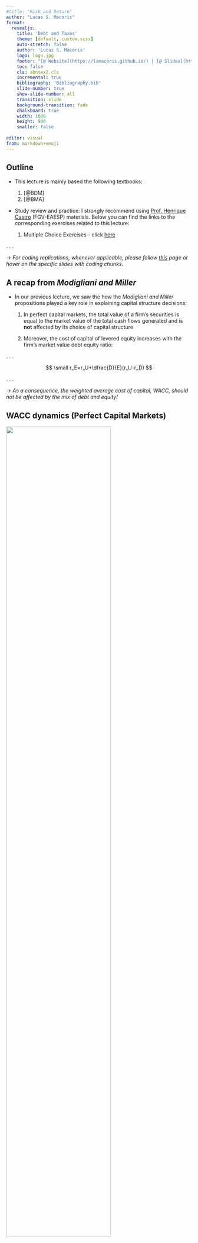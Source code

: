 ```yaml
---
#title: "Risk and Return"
author: "Lucas S. Macoris"
format:
  revealjs:
    title: 'Debt and Taxes'
    theme: [default, custom.scss]
    auto-stretch: false
    author: 'Lucas S. Macoris'
    logo: logo.jpg
    footer: "[@ Website](https://lsmacoris.github.io/) | [@ Slides](https://lsmacoris.github.io/lectures) | [@ Office-hour appointments](https://calendly.com/lucas-macoris-fgv/appointment-lsm)"
    toc: false
    cls: abntex2.cls
    incremental: true
    bibliography: 'Bibliography.bib'
    slide-number: true
    show-slide-number: all
    transition: slide
    background-transition: fade
    chalkboard: true
    width: 1600
    height: 900
    smaller: false
    
editor: visual
from: markdown+emoji
---
```


## Outline

-   This lecture is mainly based the following textbooks:

    1.  [@BDM]
    2.  [@BMA]

-   Study review and practice: I strongly recommend using [Prof. Henrique Castro](https://henriquemartins.net/) (FGV-EAESP) materials. Below you can find the links to the corresponding exercises related to this lecture:

    1.  Multiple Choice Exercises - click [here](https://henriquemartins.net/teaching/financial_strategy/p8tf.html)

. . .

$\rightarrow$ *For coding replications, whenever applicable, please follow [this](https://lsmacoris.github.io/lectures/fin-strat.html) page or hover on the specific slides with coding chunks*.

## A recap from *Modigliani and Miller*

- In our previous lecture, we saw the how the *Modigliani and Miller* propositions played a key role in explaining capital structure decisions:

  1. In [perfect capital markets]{.blue}, the total value of a firm's securities is equal to the market value of the total cash flows generated and is **not** affected by its choice of capital structure
  
  2. Moreover, the cost of capital of levered equity increases with the firm's market value debt equity ratio:

. . .

$$
\small r_E=r_U+\dfrac{D}{E}(r_U-r_D)
$$

. . .

$\rightarrow$ *As a consequence, the weighted average cost of capital, WACC, should not be affected by the mix of debt and equity!*

## WACC dynamics (Perfect Capital Markets)

![](Images/F1.png){fig-align='center' width=75%}

## Why should I bother about *Modigliani and Miller?*

-   You may well think...but we are not in a perfect capital market, [so why should I bother]{.blue}? That goes hand in hand with the *Modigliani and Miller* findings:

    1.  If capital markets [were]{.blue} perfect (as in the *Modigliani and Miller* world), then the value of a firm should not be affected by any financial transaction...
    2.  ... this implies that if there is a financial transaction that appears to be profitable, it must be that it is exploiting some type of market imperfection!

-   Knowing how these imperfections affect the firm value is important for business and policy considerations

    1.  For example, what happens if you remove the *tax-shield* from debt interest payments? What if the government decides to tax dividends differently?
    2.  These (and other) actions may create/remove market imperfections that will tweak the real-practice results away/closer to the *Modigliani-Miller* findings!

## Reconciling *Modigliani and Miller* with Debt


**Question:** if capital structure does not matter, why is debt so abundant?

- The statement that capital structure decisions are irrelevant for the value of a firm are difficult to reconcile with the observation that firms invest
significant resources, both in terms of managerial time and effort and investment banking fees, in managing their capital structures

- In many instances, the choice of leverage is of critical importance to a firm’s value and future success:
  1. Firms issue large amounts of debt to pay dividends
  2. Large funds buy companies issuing substantial amounts of debt through leveraged buyouts
  
$\rightarrow$ *Therefore, if capital structure does matter, then it must stem from a market imperfection!*

- In this lecture, we focus on one such imperfection — [taxes]{.blue}. As we'll see, when imperfections from taxes are present, managers can increase the value of a firm through leverage!


## The Interest Tax Deduction

- In most cases, firms  pay taxes on their profits [only after interest payments are deducted]{.blue}
  1. Interest expense reduces the amount of corporate taxes
  2. As a consequence, this creates an incentive to use debt

. . .

|                    | With Leverage | Without Leverage |
|:------------------:|:-------------:|:----------------:|
| EBIT               | \$2,800       | \$2,800   |
| Interest Expenses   | -\$400        | \$0      |
| **Income before tax**| **\$2,400**       | **\$2,800**   |
| Taxes (35%)        | -\$840        | -\$980   |
| **Net income**       | **\$1,560**       | **\$1,820**   |

. . .

- Investors receive $\small \$1560 + \$400$ (*with* leverage) *versus* $\small \$1820 + 0$ (*without* leverage). Therefore, [in the presence of taxes]{.blue}, leverage [increases]{.green} firm value (equity value + debt value) because the total cash flow received by investors increases!

## The Interest Tax Deduction, continued

- We saw that firms can increase value in the presence of taxes through levering up. By how much the firm value increases? You can see that the value of the

. . .

$$
\small \underbrace{980}_{\text{Int. Expenses w/ leverage}} - \underbrace{840}_{\text{Int. Expenses w/o Leverage}} = \underbrace{140}_{\text{Interest Tax-Shield}}
$$

- The [Interest Tax-Shield]{.blue} is the reduction in taxes achieved due to the higher leverage. Assuming a tax-rate of $\small 35\%$, we can calculate it as:

. . .

$$
\small \text{Tax-Shield}= \tau \times \text{Interest Payments} \rightarrow 35\% \times 400 = 140
$$

- In words, because interest expenses reduce the amount of taxable income, the firm pay less taxes!

## Valuing the Interest Tax Shield

- When a firm uses debt, the interest tax shield provides a corporate tax benefit *each and every year* when interest payments are computed:

  1. It is if the firm was receiving an extra cash flow each year, and this will be used to pay down investors (debtholders + shareholders)

  2. This benefit is then computed as the present value of the stream of future interest tax shields the firm will receive

- As a consequence, the value of the firm, when calculated on the basis of the discounted future cash-flows, will [increase]{.blue} due to leverage! Formally, we can reframe our *Modigliani-Miller Proposition I*  in the presence of with taxes: the total value of the levered firm [exceeds]{.blue} the value of the firm without leverage [due to the present value of the tax savings]{.blue} from debt:

. . .

$$
\small \underbrace{V^L}_{\text{Value of Levered Firm}} = \underbrace{V^U}_{\text{Value of Unlevered Firm (all-equity)}} + \underbrace{PV(ITS)}_{\text{Value of Tax-Shields}}
$$

## Levered and Unlevered Value

![](Images/F2.png){fig-align='center' width=75%}

$\rightarrow$ *By increasing the cash flows paid to debt holders through interest payments, a firm reduces the amount paid in taxes!*

## Valuing the Interest Tax Shield, practice

*Suppose ALCO plans to pay 60 million in interest each year for the next eight years, and then repay the principal of 1 billion in year 8. These payments are risk free, and ALCO’s marginal tax rate will remain 39% throughout this period. If the risk-free interest rate is 6%, by how much does the interest tax shield increase the value of ALCO?*

. . .

$\rightarrow$ **Solution**: The annual interest tax shield that is accrued to the firm in years 1 to 8 is:

. . .

$$
\small 1\text{ billion}\times 6\% \times 39\% = 23.4\text{ million}
$$

- Therefore, we can calculate the present value of the tax-shields as:

. . .

$$
\small PV(ITS) = \frac{23,4}{(1+6\%)^1} + . . . + \frac{23,4}{(1+6\%)^8} = 145.31 \text{ million}
$$


## Valuing the Interest Tax Shield in practice

- When analyzing levered firms, one may think about several debt dynamics that can occurs. Typically, the level of future interest payments is uncertain due to factors such as:

  1. Changes in the marginal tax rate;
  2. Amount of debt outstanding; 
  3. Interest rate on the actual debt;
  4. Firm's risk, among others

- **Question**: how can we value the interest tax-shield when taking these nuances in consideration? For simplicity, we'll start by considering the special case in which the above variables are kept *constant*. This is reasonable because:

  1. Many corporations have policies for fixed amounts of debt
  2. As old bonds and loans mature, new borrowing takes place
  3. Finally, debt can be assumed as permanent, because it is fixed through time

## Case I: Valuing the Interest Tax Shield - Permanent Debt

- Suppose a firm borrows a given level of debt $D$ and keeps the it permanently on its balance-sheets.  If the firm’s marginal tax rate is $\tau_c$, and if the debt is riskless with a risk-free interest rate $r_f$, then the interest tax shield each year is $\tau_c \times r_f \times D$, and the tax shield can be valued as a *perpetuity*:

. . .

$$
\small PV(ITS) = \frac{\tau_c \times \text{Int. Expenses}}{r_f} = \frac{\tau_c \times (r_f \times D)}{r_f} = \tau_c \times D
$$

- For example, given a $\small 21\%$ corporate tax rate, this equation implies that for every $\small \$1$ in new permanent debt that the firm issues, the value of the firm increases by $\small \$0.21$!

## Valuing the Interest Tax Shield - Dynamics

- You may wonder from **where** the increased value of the levered firm ($\small V^L > V^U$) came from

- It is easy to see that when a firm uses debt financing, the cost of the interest it must pay is offset to some extent by the tax savings from the interest tax shield. Assuming a marginal tax-rate of $\small \tau_c = 21\%$ and a permanent level of debt $\small D = 100,000$, at $\small10\%$ percent interest per year:

. . .

|                   |  
|:-----------------:|:------:|
| Interest expense  | \$10,000   |
| Tax savings  | - \$2,100   | 
| **After-tax cost of debt**  | **\$7,900**   | 



- Therefore, the *effective* (or [after-tax cost of debt]{.blue}) is: 

. . .

$$
\small \underbrace{r_d}_{\text{Cost of Debt}} \times \underbrace{(1-\tau_c)}_{\text{Tax-Shield Factor}}
$$

## Valuing the Interest Tax Shield - Dynamics (continued)

- Therefore, we can write the After-tax WACC:

. . .

$$\small r_{WACC} = \frac{E}{E+D} \times r_e + \frac{D}{E+D} \times r_d \times (1-\tau_c)$$

- More specifically, you can see this in terms of:

. . .

$$
\small 
r_{WACC} = \underbrace{\frac{E}{E+D} \times r_e + \frac{D}{E+D} \times r_d}_{\text{pre-tax WACC}} \underbrace{-\frac{D}{E+D} \times r_d \times \tau_c}_{\text{Reduction due to Interest Tax-Shield}}
$$

## Valuing the Interest Tax Shield - Dynamics (continued)

![](Images/F3.png){fig-align='center' width=65%}


## Case II: assuming a Target Debt-Equity Ratio 

- So far, the value of the tax shield was found assuming a *constant* level of debt
  1. Instead of assuming a permanent, or fixed value of debt, we can also assume that a firm maintains a constant [debt-equity ratio]{.blue}
  2. In other words, although the *absolute* debt levels change with the size of the firm, the *proportions* of debt and equity are constant!

-  When a firm adjusts its leverage to maintain a *target debt-equity ratio*, we can compute its value with leverage, $\small V^L$, by discounting its free cash flow using the after-tax *WACC*. The value of the interest tax shield can be found by comparing:
   1. The value of the levered firm, $\small V^L$
   2. And the value of the unlevered firm, $\small V^U$
  
. . .

$$
\small \underbrace{V^L}_{\text{Value of Levered Firm}} = \underbrace{V^U}_{\text{Value of Unlevered Firm (all-equity)}} + \underbrace{PV(ITS)}_{\text{Value of Tax-Shields}}
$$

## Case II: assuming a Target Debt-Equity Ratio (practice)

*Harris Solutions expects to have free cash flow in the coming year of $\small \$1.75$ million, and its free cash flow is expected to grow at a rate of $\small 3.5\%$ per year thereafter. Harris Solutions has an equity cost of capital of $\small 12\%$ and a debt cost of capital of $\small7\%$, and it pays a corporate tax rate of $\small 40\%$. If Harris Solutions maintains a debt-equity ratio of $\small2.5$, what is the value of its interest tax shield?*

. . .

$\rightarrow$ **Solution**: First, compute pre-tax *WACC* and $\small V^U$:

. . .

$$
\small \text{WACC}_{\text{Pre-Tax}}=\small \frac{E}{E+D} \times r_e + \frac{D}{E+D} \times r_d  =  \frac{1}{1+2.5} \times 12\% + \frac{2.5}{1+2.5} \times 7\% = 8.43\%
$$


- Therefore, the unlevered value, or $\small V^U$, is:

. . .

$$
\small V^U = \frac{1.75}{8.43\% - 3.5\%} = 35.50 \text{ million}
$$

## Case II: assuming a Target Debt-Equity Ratio (practice)

- We know the value of the unlevered firm. Lnowing that the firm maintains a constant *debt-to-equity* ratio, the effective cost of debt will be lower due to the tax-shield. We know that the value of the levered firm, $V^L$, can be found using the after-tax *WACC*:

. . .

$$
\small \text{WACC}_{\text{After-Tax}}=\frac{1}{1+2.5} \times 12\% + \frac{2.5}{1+2.5} \times 7\% \times (1-40\%) = 6.43\%
$$

. . .

$$
\small V^L = \frac{1.75}{6.43\% - 3.5\%} = 59.73 \text{ million}
$$


- As a consequence, the value of the interest tax shield must be:

. . .

$$
\small V^L - V^U = 59.73 - 35.50 = 24.23 \text{ million}
$$

## Recapization strategies

- When a firm makes a significant change to its capital structure, the transaction is called a *recapitalization* (or simply a *“recap”*)

- For example, in a *leveraged recapitalization*, a firm issues a large amount of debt and uses the proceeds to pay a *special dividend* or to *repurchase shares*

  1. In general, these transactions can [reduce]{.bluee} firm's tax payments
  2. But do these transactions ultimately benefit shareholders?

- As we'll see in the next example, the answer is [yes]{.blue}: when we alter the amount of taxes due, the [current]{.blue} shareholders of the firm benefit from this change!

## Recapization strategies - Example

*Assume that Midco Industries wants to boost its stock price. The company currently has $\small 20$ million shares outstanding with a market price of $\small \$15$ per share and no debt. Midco has had consistently stable earnings and pays a $\small 21\%$ tax rate. Management plans to borrow $\small \$100$ million on a permanent basis, and they will use the borrowed funds to repurchase outstanding shares.*

. . .

- Their expectation is that the tax savings from this transaction will boost Midco’s stock price and benefit shareholders

- **Question**: is this this expectation realistic?


## Recapization strategies - Example (continued)

- First, we can calculate the value of *Midco Industries* without leverage:

. . .

$$
\small V^U = 20,000,000 \times 15 = 300 \text{ million}
$$

- We know that the present value of the tax-shiedls (after recapitalization) is:

. . .

$$
\small \tau_c \times D = 21\% \times 100 \text{ million} = 21 \text{ million}
$$

- Therefore, the total value of the levered firm, $\small V^L$ is:

. . .

$$
\small V^L=V^U+PV(ITS)\rightarrow 300+21= 321 \text{ million}
$$

## Recapization strategies - Example (continued)

- Because the value of the debt is $\small \$100$ million, the value of the equity is:

. . .

$$
\small 321 - 100 = 221 \text{ million}
$$


- Although the value of the shares outstanding drops from to $\small \$300$ to $\small\$ 221$ million, shareholders will also receive $\small \$100$ million that *Midco Industries* will pay out through the share repurchases

  1. In total, they will receive the full $\small \$321$ million, a gain of $\small \$21$ million over the value of their shares *without* leverage!

  2. That is, the firm has the incentive to make such recapitalization

## Recapization strategies - Example (continued)

- Assume *Midco Industries* repurchases its shares at the current price of $\small \$15$ per share. The firm will repurchase $\small 100/15\approx 6.67$ million shares. Therefore, the remaining number of shares is:

. . .

$$
\small 20- 6.67= 13.33 \text{ million shares outstanding}
$$


- The total value of equity under leverage is $\small \$221$ million. Therefore, the new share price is:

. . .

$$
\small \frac{221}{13.33} = 16.575
$$

- All in all, the total [gain]{.green} to shareholders 21 million, [which is exactly the interest tax-shield]{.blue}:

. . .

$$
\small (\underbrace{16.575}_{\text{New Price}} - \underbrace{15}_{\text{Prev. Price}}) = \underbrace{1.575}_{\text{Capital Gain}} \times \underbrace{13.33}_{\text{Million Shares}} = 21 \text{ million}
$$

## Recapization strategies - Example (continued)

- In the previous case, the shareholders who remain after the recap receive the benefit of the tax-shield

- However, you may have noticed something odd in the previous calculations...
  1. We *assumed* that *Midco Industries* was able to repurchase the shares at the initial price of $\small \$15$ per share, and then demonstrated that the shares would be worth $16.575 after the transaction
  
  2. But if the shares are worth $\small \$16.575$ after the repurchase, [why would shareholders tender their shares to Midco at $\small \$15$ per share?]{.blue}



## Recapization strategies - Example (continued)

1. In theory, this represents an [Arbitrage Opportunity]{.blue}: if investors could *buy* shares for $\small \$15$ immediately *before* the repurchase and *sell* these shares immediately *after* at a higher price, this would represent a gain without any risks!

2. In practice, the value of the *Midco Industries* equity will rise *immediately*, from $\small \$300$ million to $\small \$321$ million, right after the repurchase announcement. In other words, the stock price will rise from $\small \$15 \rightarrow \$16.05$ [immediately]{.blue}!

- With $\small 20$ million shares outstanding, the share price will rise to: $\small \$321/20=\$16.05$

- In other words, *Midco Industries* must offer *at least* this price to repurchase the shares, leading to a profit of $\small \$16.05-\$15=\$1.05$ to shareholders who sell at this price

- Note that *all* shareholders benefit from this policy: both shareholders who tender their shares and the shareholders who hold their shares both are better-off!

## Recapization strategies - Example (continued)

1. With a repurchase price of $\small \$16.05$, both shareholders who tender their shares and the ones who hold their shares both gain $\small \$16.05 − \$15 = \$1.05$ per share as a result of the transaction

2. The benefit of the interest tax shield goes to *all* $\small 20$ million  shares outstanding for a total benefit of:

. . .

$$
\small \underbrace{1.05}_{\text{Gain per share}}\times \underbrace{20}_{\text{Shares Outstanding}} = \underbrace{21 \text{ million}}_{\text{Interest Tax-Shield}}
$$

. . .

$\rightarrow$ *When securities are fairly priced, the original shareholders of a firm capture the full benefit of the interest tax shield from an increase in leverage!*

$\rightarrow$ *See [@BDM], page 566, for a more comprehensible simulation for different values of tender prices*

## Personal Taxes {visibility="hidden"}

Let's analyze now the effect of personal taxes on our capital structure discussion.

So far, we have looked to the benefits of leverage in the presence of corporate taxes. 

The rate that corporations paid as tax is usually different than that investors pay.

*Additionally, the cash flows to investors are typically taxed twice. Once at the corporate level and then investors are taxed again when they receive their interest or divided payment.*

. . .

Therefore, personal taxes have the potential to offset some of the corporate tax benefits of leverage. So, to determine the true tax benefit of leverage, we need to evaluate the combined effect of both corporate and personal taxes.

For individuals:

- Interest payments received from debt are taxed as income.
- Equity investors must pay taxes on dividends and capital gains.
  - Br: investors do not pay taxes.  
## 

![](figs/berk_demarzo_debt_personal_taxes.jpg)

## Personal Taxes {visibility="hidden"}

- So, to debt holders: $(1-\tau_i)$

- To equity holders: $(1-\tau_c)\times(1-\tau_e)$

. . .


Also, we can write:

$$(1-\tau^*) \times (1-\tau_i) = (1-\tau_c)\times(1-\tau_e)$$


We can interpret $\tau^*$ as the effective tax advantage of debt: 

- if the corporation paid $(1-\tau^*)$ in interest, debt holders would receive the same amount after taxes as equity holders would receive if the firm paid 1 in profits to equity holders.

- sometimes, this is called relative tax advantage of debt.

## Personal Taxes {visibility="hidden"}

Using this structure, we can calculate the Effective Advantage of Debt as follows:

$$\tau^* = 1-\frac{(1-\tau_c)\times(1-\tau_e)}{(1-\tau_i)}$$


. . .

Notice that debt policy is irrelevant if

$$ (1-\tau_e) \times (1-\tau_c) = (1-\tau_i)$$

##  {visibility="hidden"} 

![](figs/bm_15_3.png)


![](figs/presidents.png)

##  {visibility="hidden"} 

![](figs/bm_15_4.jpg)

## Personal Taxes {visibility="hidden"}

Final comments on Personal taxes

- Tax rates vary for individual investors, and many investors are in lower tax brackets

- Holding periods might also have an effect on personal taxes

- Given the wide range of tax preferences and brackets across investors, it is difficult to know the true value of $\tau^*$ for a firm.
  - Using the top personal tax rates likely understates $\tau^*$  
  - Ignoring personal taxes likely overstates $\tau^*$ .

## Personal Taxes {visibility="hidden"}

Final comments on Personal taxes

- We now can write:

$$V^L = V^U + \tau^*  \times D$$


- We still compute the WACC using the corporate tax rate $\tau_c$.
  - With personal taxes the firm’s equity and debt costs of capital will adjust to compensate investors for their respective tax burdens. 
  - The net result is that a personal tax disadvantage for debt causes the WACC to decline more slowly with leverage than it otherwise would.

## Personal Taxes {visibility="hidden"}

Consider the stylized Brazilian case and compute the effective tax advantage of debt. 

- Personal tax rate: $\tau_i$ = 27.5%
- Equity income tax rate: $\tau_e$ = 15%
- Corporate tax rate: $\tau_c$ = 39%

. . .


$$\tau^* = 1-\frac{(1-0.39)\times(1-0.15)}{(1-0.275)} = 28.5\%$$

## Optimal Capital Structure with Taxes {visibility="hidden"}

Do Firms Prefer Debt?

- When firms raise new capital from investors, they do so primarily by issuing debt.
- In most years, aggregate equity issues are negative, meaning that on average, firms are reducing the amount of equity outstanding by buying shares (see next slide).
- Firms seem to prefer to finance investments using retained earnings (as Capex figures are greater than debt and equity issuance)

## Optimal Capital Structure with Taxes {visibility="hidden"}

![](figs/bm_15_5.png)

## Optimal Capital Structure with Taxes {visibility="hidden"}

- For the average firm, the result is that debt as a fraction of firm value has varied in a range from 30% to 45%.

![](figs/bm_15_6.png)


## Optimal Capital Structure with Taxes {visibility="hidden"}

- The use of debt varies greatly by industry.
- Firms in growth industries like biotechnology or high technology carry very little debt, while airlines, automakers, utilities, and financial firms have high leverage ratios.


. . . 

Additionally, many firms hold huge amounts of cash, actually making net debt negative.

## Optimal Capital Structure with Taxes {visibility="hidden"}

Considering all the tax benefits of debt, why is that firms do not use more debt?

- To answer this, we need to evaluate the limits to the tax benefit.

. . . 

Taxable earnings

To receive the full tax benefits of leverage, a firm need not use 100% debt financing, but the firm does need to have taxable earnings.

- This constraint may limit the amount of debt needed as a tax shield.



## Optimal Capital Structure with Taxes {visibility="hidden"}

- The optimal level of leverage from a tax saving perspective is the level such that interest equals EBIT.

  - Growing firms usually have no taxable earnings and therefore do not use much debt.
   
- At the optimal level of leverage, the firm shields all of its taxable income, and it does not have any tax-disadvantaged excess interest.

   - However, it is unlikely that a firm can predict its future EBIT (and the optimal level of debt) precisely. 
   - If there is uncertainty regarding EBIT, then there is a risk that interest will exceed EBIT. As a result, the tax savings for high levels of interest falls, possibly reducing the optimal level of the interest payment.

- In general, as a firm’s interest expense approaches its expected taxable earnings, the marginal tax advantage of debt declines, limiting the amount of debt the firm should use.

## Optimal Capital Structure with Taxes {visibility="hidden"}

![](figs/bm_15_8.png)

## Last comment: the Low leverage puzzle {visibility="hidden"}

![](figs/bm_15_9.png) 

It seems that firms are under-leveraged consistently. Therefore, there must be more to this capital structure story (chap. 16).





## References
